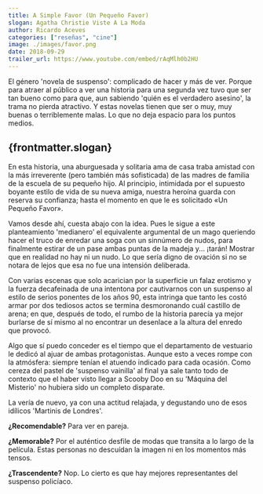 ```yaml
--- 
title: A Simple Favor (Un Pequeño Favor)
slogan: Agatha Christie Viste A La Moda
author: Ricardo Aceves
categories: ["reseñas", "cine"]
image: ./images/favor.png
date: 2018-09-29
trailer_url: https://www.youtube.com/embed/rAqMlh0b2HU
---
```


El género 'novela de suspenso': complicado de hacer y más de ver. Porque para atraer al público a ver una historia para una segunda vez tuvo que ser tan bueno
como para que, aun sabiendo 'quién es el verdadero asesino', la trama no pierda
atractivo. Y estas novelas tienen que ser o muy, muy buenas o terriblemente
malas. Lo que no deja espacio para los puntos medios.

## {frontmatter.slogan}

En esta historia, una aburguesada y solitaria ama de casa traba amistad con
la más irreverente (pero también más sofisticada) de las madres de familia de la
escuela de su pequeño hijo. Al principio, intimidada por el supuesto
boyante estilo de vida de su nueva amiga, nuestra heroína guarda con reserva su
confianza; hasta el momento en que le es solicitado «Un Pequeño Favor».

Vamos desde ahí, cuesta abajo con la idea. Pues le sigue a este
planteamiento 'medianero' el equivalente argumental de un mago queriendo hacer
el truco de enredar una soga con un sinnúmero de nudos, para finalmente estirar
de un pase ambas puntas de la madeja y... ¡tarán! Mostrar que en realidad no hay
ni un nudo. Lo que sería digno de ovación si no se notara de lejos que esa no
fue una intensión deliberada.

Con varias escenas que solo acarician por la superficie un falaz erotismo y la
fuerza decafeinada de una intentona por cautivarnos con un suspenso al estilo de
serios ponentes de los años 90, esta intringa que tanto les costó armar por dos
tediosos actos se termina desmoronando cuál castillo de arena; en que, después
de todo, el rumbo de la historia parecía ya mejor burlarse de sí mismo al no
encontrar un desenlace a la altura del enredo que provocó.

Algo que sí puedo conceder es el tiempo que el departamento de vestuario le
dedicó al ajuar de ambas protagonistas. Aunque esto a veces rompe con la
atmósfera: siempre tenían el atuendo indicado para cada ocasión. Como cereza del
pastel de 'suspenso vainilla' al final ya sale tanto todo de contexto que el
haber visto llegar a Scooby Doo en su 'Máquina del Misterio' no hubiera sido un
completo disparate.

La vería de nuevo, ya con una actitud relajada, y degustando uno de esos
idílicos 'Martinis de Londres'.

**¿Recomendable?** Para ver en pareja.

**¿Memorable?** Por el auténtico desfile de modas que transita a lo largo de la película. Estas
personas no descuídan la imagen ni en los momentos más tensos.

**¿Trascendente?** Nop. Lo cierto es que hay mejores representantes del suspenso policíaco.